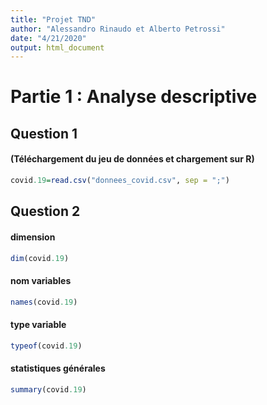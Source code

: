 ```yaml
---
title: "Projet TND"
author: "Alessandro Rinaudo et Alberto Petrossi"
date: "4/21/2020"
output: html_document
---
```


# Partie 1 : Analyse descriptive

## Question 1 
#### (Téléchargement du jeu de données et chargement sur R)
```r
covid.19=read.csv("donnees_covid.csv", sep = ";")
```

## Question 2

#### dimension
```r
dim(covid.19)
```

#### nom variables
```r
names(covid.19)
```

#### type variable 
```r
typeof(covid.19)
```

#### statistiques générales 
```r
summary(covid.19)
```

